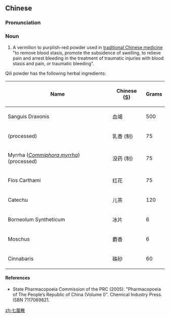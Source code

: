 ==Chinese==
{{zh-forms}}

===Pronunciation===
{{zh-pron
|m=qīlí sǎn
|cat=n
}}

===Noun===
{{zh-noun}}

# A vermilion to purplish-red powder used in [[traditional Chinese medicine]] "to remove blood stasis, promote the subsidence of swelling, to relieve pain and arrest bleeding in the treatment of traumatic injuries with blood stasis and pain, or traumatic bleeding".

Qili powder has the following herbal ingredients:

{| class="wikitable sortable"
|-
!Name
!Chinese ([[Simplified Chinese|S]])
!Grams
|-
|Sanguis Draxonis
|血竭
| 500
|-
| {{l|la|olibanum|Olibanum}} (processed)
|乳香 (制)
| 75
|-
| Myrrha (''[[Commiphora myrrha]]'') (processed)
|没药 (制)
| 75
|-
|Flos Carthami
|红花
| 75
|-
|Catechu
|儿茶
| 120
|-
|Borneolum Syntheticum
|冰片
| 6
|-
|Moschus
|麝香
| 6
|-
|Cinnabaris
|硃砂
| 60
|}

====References====
* State Pharmacopoeia Commission of the PRC (2005). "Pharmacopoeia of The People’s Republic of China (Volume I)". Chemical Industry Press. ISBN 7117069821.

[[zh:七厘散]]